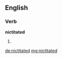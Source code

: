 ==English==

===Verb===
'''nictitated'''

# {{past of|[[nictitate]]}}

[[de:nictitated]]
[[mg:nictitated]]